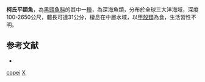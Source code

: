 {{Speciesbox
| taxon = Xenodermichthys copei
| binomial_authority = [[Gill|Gill]], 1884
| status = NE
| status_system = IUCN3.1
| image = Xenodermichthys copei.jpg
| image_width = 250px
| synonyms = *''Aleposomus copei'', <small>Gill, 1884</small>
*''Xenodermichthys socialis'', <small>Vaillant, 1888</small>
}}

'''柯氏平額魚'''，為[[黑頭魚科|黑頭魚科]]的其中一[[種|種]]，為深海魚類，分布於全球三大洋海域，深度100-2650公尺，體長可達31公分，棲息在中層水域，以[[甲殼類|甲殼類]]為食，生活習性不明。

== 参考文献 ==
*{{FishBase_species|genus=Xenodermichthys|species=copei|year=2015|month=9}}

{{Taxonbar}}
[[Category:平額魚屬|copei]]
[[Category:1884年描述的鱼类|X]]